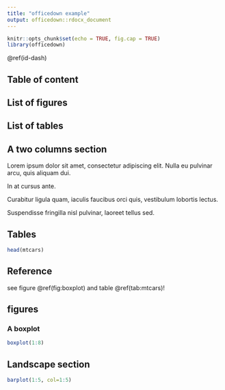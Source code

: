 ```yaml
---
title: "officedown example"
output: officedown::rdocx_document
---
```


```r
knitr::opts_chunk$set(echo = TRUE, fig.cap = TRUE)
library(officedown)
```

\@ref(id-dash)

## Table of content {#id-dash}

<!---BLOCK_TOC--->

## List of figures

<!---BLOCK_TOC{seq_id: 'fig'}--->

## List of tables

<!---BLOCK_TOC{seq_id: 'tab'}--->

## A two columns section

<!---BLOCK_MULTICOL_START--->

Lorem ipsum dolor sit amet, consectetur adipiscing elit. Nulla eu 
pulvinar arcu, quis aliquam dui. 

In at cursus ante.

Curabitur ligula quam, iaculis faucibus orci quis, vestibulum lobortis lectus. 

Suspendisse fringilla nisl pulvinar, laoreet tellus sed.

<!---BLOCK_MULTICOL_STOP{widths: [3,3], space: 0.2, sep: true}--->

## Tables

```r
head(mtcars)
```

## Reference

see figure \@ref(fig:boxplot) and table \@ref(tab:mtcars)!

## figures 

### A boxplot

```r
boxplot(1:8)
```

<!---BLOCK_LANDSCAPE_START--->

## Landscape section

```r
barplot(1:5, col=1:5)
```

<!---BLOCK_LANDSCAPE_STOP--->

